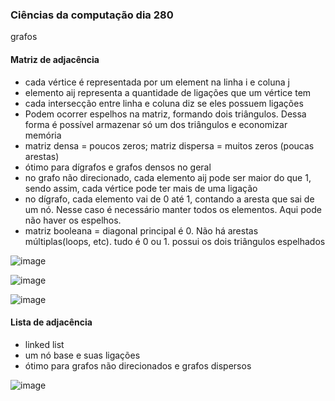 




### Ciências da computação dia 280

grafos

#### Matriz de adjacência

-   cada vértice é representada por um element na linha i e coluna j
-   elemento aij representa a quantidade de ligações que um vértice tem
-   cada intersecção entre linha e coluna diz se eles possuem ligações
-   Podem ocorrer espelhos na matriz, formando dois triângulos. Dessa
    forma é possível armazenar só um dos triângulos e economizar memória
-   matriz densa = poucos zeros; matriz dispersa = muitos zeros (poucas
    arestas)
-   ótimo para dígrafos e grafos densos no geral
-   no grafo não direcionado, cada elemento aij pode ser maior do que 1,
    sendo assim, cada vértice pode ter mais de uma ligação
-   no dígrafo, cada elemento vai de 0 até 1, contando a aresta que sai
    de um nó. Nesse caso é necessário manter todos os elementos. Aqui
    pode não haver os espelhos.
-   matriz booleana = diagonal principal é 0. Não há arestas
    múltiplas(loops, etc). tudo é 0 ou 1. possui os dois triângulos
    espelhados

![image](https://cdn-images-1.medium.com/max/800/1*chVDj479f-jJdgmDmA8WKA.png)

![image](https://cdn-images-1.medium.com/max/800/1*5bXiqFT8UxlI-CrEorDXfA.png)

![image](https://cdn-images-1.medium.com/max/800/1*IGrPOeAp8Rk3Whf1TKUyPw.png)

#### Lista de adjacência

-   linked list
-   um nó base e suas ligações
-   ótimo para grafos não direcionados e grafos dispersos

![image](https://cdn-images-1.medium.com/max/800/1*DX9wTVtivwzbYP7MWR9YaQ.png)


